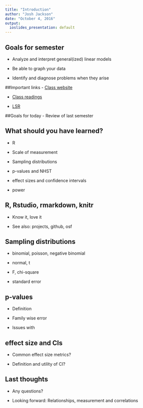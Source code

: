 ```yaml
---
title: "Introduction"
author: "Josh Jackson"
date: "October 4, 2016"
output:
  ioslides_presentation: default
---
```


## Goals for semester

- Analyze and interpret  general(ized) linear models

- Be able to graph your data

- Identify and diagnose problems when they arise

##Important links
- [Class website](http://www.XXXX.com)

- [Class readings](http://www.XXXX.com)

- [LSR](http://www.XXXX.com)

##Goals for today
- Review of last semester

## What should you have learned? 
- R

- Scale of measurement 

- Sampling distributions

- p-values and NHST

- effect sizes and confidence intervals

- power

## R, Rstudio, rmarkdown, knitr
- Know it, love it

- See also: projects, github, osf 

## Sampling distributions
- binomial, poisson, negative binomial 

- normal, t 

- F, chi-square

- standard error

## p-values 
- Definition

- Family wise error

- Issues with 

## effect size and CIs
- Common effect size metrics?

- Definition and utility of CI? 

## Last thoughts
- Any questions? 

- Looking forward: Relationships, measurement and correlations





